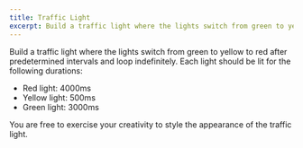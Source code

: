 ```yaml
---
title: Traffic Light
excerpt: Build a traffic light where the lights switch from green to yellow to red after predetermined intervals and loop indefinitely
---
```


Build a traffic light where the lights switch from green to yellow to red after predetermined intervals and loop indefinitely. Each light should be lit for the following durations:

- Red light: 4000ms
- Yellow light: 500ms
- Green light: 3000ms

You are free to exercise your creativity to style the appearance of the traffic light.
